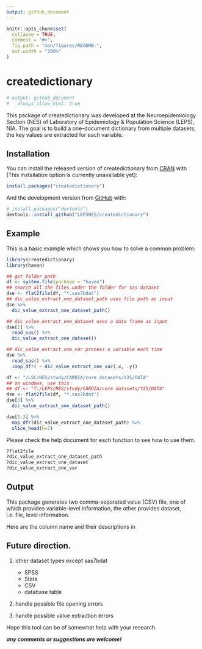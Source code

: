 ```yaml
---
output: github_document
---
```


<!-- README.md is generated from README.Rmd. Please edit that file -->

```r
knitr::opts_chunk$set(
  collapse = TRUE,
  comment = "#>",
  fig.path = "man/figures/README-",
  out.width = "100%"
)
```

# createdictionary

<!-- badges: start -->
<!-- badges: end -->

```r
# output: github_document
#   always_allow_html: true
```


This package of createdictionary was developed at the Neuroepidemiology Section (NES) of Laboratory of Epidemiology & Population Science (LEPS), NIA. The goal is to build a one-document dictionary from multiple datasets; the key values are extracted for each variable.  

## Installation

You can install the released version of createdictionary from [CRAN](https://CRAN.R-project.org) with (This installation option is currently unavailable yet):

``` r
install.packages("createdictionary")
```

And the development version from [GitHub](https://github.com/) with:

``` r
# install.packages("devtools")
devtools::install_github("LEPSNES/createdictionary")
```
## Example

This is a basic example which shows you how to solve a common problem:

```r
library(createdictionary)
library(haven)
```


```r
## get folder path
df <- system.file(package = "haven")
## search all the files under the folder for sas dataset
dse <- flat2file(df, "*.sas7bdat")
## dic_value_extract_one_dataset_path uses file path as input
dse %>%
  dic_value_extract_one_dataset_path()

## dic_value_extract_one_dataset uses a data frame as input
dse[1] %>% 
  read_sas() %>% 
  dic_value_extract_one_dataset()

## dic_value_extract_one_var process a variable each time
dse %>% 
  read_sas() %>% 
  imap_dfr( ~ dic_value_extract_one_var(.x, .y))

```


```r
df <- "/LSC/NES/study/CARDIA/core datasets/Y25/DATA"
## on windows, use this
## df <- "T:/LEPS/NES/study/CARDIA/core datasets/Y25/DATA"
dse <- flat2file(df, "*.sas7bdat")
dse[3] %>%
  dic_value_extract_one_dataset_path()

dse[1:3] %>%
  map_dfr(dic_value_extract_one_dataset_path) %>% 
  slice_head(n=7)

```


Please check the help document for each function to see how to use them. 

``` r
?flat2file
?dic_value_extract_one_dataset_path
?dic_value_extract_one_dataset
?dic_value_extract_one_var

```
## Output

This package generates two comma-separated value (CSV) file, one of which provides variable-level information, the other provides dataset, i.e. file, level information.

Here are the column name and their descriptions in 


## Future direction.

1. other dataset types except sas7bdat
   * SPSS
   * Stata
   * CSV
   * database table
   
1. handle possible file opening errors

1. handle possible value extraction errors


Hope this tool can be of somewhat help with your research.

***any comments or suggestions are welcome!***

